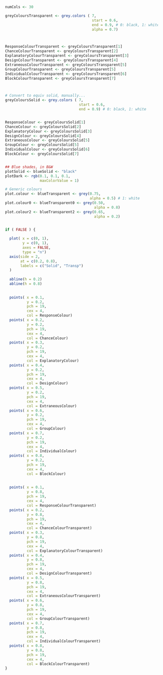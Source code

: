 
```r
numCols <- 30

greyColoursTransparent <- grey.colors ( 7, 
                                        start = 0.6, 
                                        end = 0.9, # 0: black, 1: white
                                        alpha = 0.7)



ResponseColourTransparent <- greyColoursTransparent[1] 
ChanceColourTransparent <- greyColoursTransparent[2]
ExplanatoryColourTransparent <- greyColoursTransparent[3]
DesignColourTransparent <- greyColoursTransparent[4]
ExtraneousColourTransparent <- greyColoursTransparent[5]
GroupColourTransparent <- greyColoursTransparent[5]
IndividualColourTransparent <- greyColoursTransparent[6]
BlockColourTransparent <- greyColoursTransparent[7]



# Convert to equiv solid, manually...
greyColoursSolid <- grey.colors ( 7, 
                                  start = 0.6, 
                                  end = 0.9) # 0: black, 1: white


ResponseColour <- greyColoursSolid[1] 
ChanceColour <- greyColoursSolid[2]
ExplanatoryColour <- greyColoursSolid[3]
DesignColour <- greyColoursSolid[4]
ExtraneousColour <- greyColoursSolid[5]
GroupColour <- greyColoursSolid[5]
IndividualColour <- greyColoursSolid[6]
BlockColour <- greyColoursSolid[7]


## Blue shades, in B&W
plotSolid <- blueSolid <- "black"
plotDark <- rgb(0.1, 0.1, 0.1, 
                maxColorValue = 1)

# Generic colours    
plot.colour <- blueTransparent <- grey(0.75, 
                                       alpha = 0.5) # 1: white
plot.colour0 <- blueTransparent0 <- grey(0.50, 
                                         alpha = 0.8)
plot.colour2 <- blueTransparent2 <- grey(0.65, 
                                         alpha = 0.2)


if ( FALSE ) {
  
  plot( x = c(0, 1),
        y = c(0, 1),
        axes = FALSE,
        type = "n")
  axis(side = 2,
       at = c(0.2, 0.8),
       labels = c("Solid", "Transp") 
  )
  
  abline(h = 0.2)
  abline(h = 0.8)
  
  
  points( x = 0.1, 
          y = 0.2,
          pch = 19,
          cex = 4,
          col = ResponseColour)
  points( x = 0.2, 
          y = 0.2,
          pch = 19,
          cex = 4,
          col = ChanceColour)
  points( x = 0.3, 
          y = 0.2,
          pch = 19,
          cex = 4,
          col = ExplanatoryColour)
  points( x = 0.4, 
          y = 0.2,
          pch = 19,
          cex = 4,
          col = DesignColour)
  points( x = 0.5, 
          y = 0.2,
          pch = 19,
          cex = 4,
          col = ExtraneousColour)
  points( x = 0.6, 
          y = 0.2,
          pch = 19,
          cex = 4,
          col = GroupColour)
  points( x = 0.7, 
          y = 0.2,
          pch = 19,
          cex = 4,
          col = IndividualColour)
  points( x = 0.8, 
          y = 0.2,
          pch = 19,
          cex = 4,
          col = BlockColour)
  
  
  points( x = 0.1, 
          y = 0.8,
          pch = 19,
          cex = 4,
          col = ResponseColourTransparent)
  points( x = 0.2, 
          y = 0.8,
          pch = 19,
          cex = 4,
          col = ChanceColourTransparent)
  points( x = 0.3, 
          y = 0.8,
          pch = 19,
          cex = 4,
          col = ExplanatoryColourTransparent)
  points( x = 0.4, 
          y = 0.8,
          pch = 19,
          cex = 4,
          col = DesignColourTransparent)
  points( x = 0.5, 
          y = 0.8,
          pch = 19,
          cex = 4,
          col = ExtraneousColourTransparent)
  points( x = 0.6, 
          y = 0.8,
          pch = 19,
          cex = 4,
          col = GroupColourTransparent)
  points( x = 0.7, 
          y = 0.8,
          pch = 19,
          cex = 4,
          col = IndividualColourTransparent)
  points( x = 0.8, 
          y = 0.8,
          pch = 19,
          cex = 4,
          col = BlockColourTransparent)        
}
```
